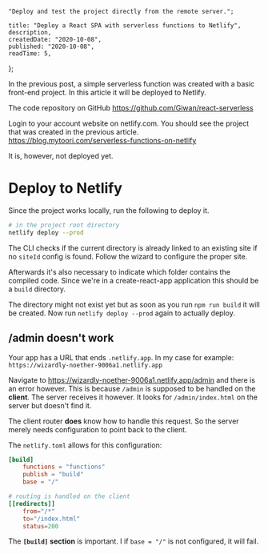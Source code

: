 
    "Deploy and test the project directly from the remote server.";

    title: "Deploy a React SPA with serverless functions to Netlify",
    description,
    createdDate: "2020-10-08",
    published: "2020-10-08",
    readTime: 5,
};


In the previous post, a simple serverless function was created with a basic front-end project. In this article it will be deployed to Netlify.

The code repository on GitHub https://github.com/Giwan/react-serverless

Login to your account website on netlify.com. You should see the project that was created in the previous article. https://blog.mytoori.com/serverless-functions-on-netlify

It is, however, not deployed yet.

# Deploy to Netlify

Since the project works locally, run the following to deploy it.

```bash
# in the project root directory
netlify deploy --prod
```

The CLI checks if the current directory is already linked to an existing site if no `siteId` config is found. Follow the wizard to configure the proper site.

Afterwards it's also necessary to indicate which folder contains the compiled code. Since we're in a create-react-app application this should be a `build` directory.

The directory might not exist yet but as soon as you run `npm run build` it will be created. Now run `netlify deploy --prod` again to actually deploy.

## /admin doesn't work

Your app has a URL that ends `.netlify.app`. In my case for example:
`https://wizardly-noether-9006a1.netlify.app`

Navigate to https://wizardly-noether-9006a1.netlify.app/admin and there is an error however. This is because `/admin` is supposed to be handled on the **client**. The server receives it however. It looks for `/admin/index.html` on the server but doesn't find it.

The client router **does** know how to handle this request. So the server merely needs configuration to point back to the client.

The `netlify.toml` allows for this configuration:

```toml
[build]
    functions = "functions"
    publish = "build"
    base = "/"

# routing is handled on the client
[[redirects]]
    from="/*"
    to="/index.html"
    status=200
```

The **`[build]` section** is important. I if `base = "/"` is not configured, it will fail.
